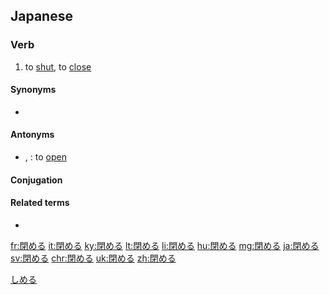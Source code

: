==Japanese==
{{ja-kanjitab|閉}}

===Verb===
{{ja-verb|しめる|tr=trans|type=2}}

# to [[shut]], to [[close]]
#: {{ja-usex|ドアーを'''閉めて'''ください。|ドアー を '''しめて'''ください。|Please '''close''' the door.}}

====Synonyms====
* {{ja-r|閉じる|とじる}}

====Antonyms====
* {{ja-r|開く|ひらく}}, {{ja-r|開ける|あける}}: to [[open]]

====Conjugation====
{{ja-ichi|しめ}}

====Related terms====
* {{ja-r|閉まる|しまる}}

[[Category:1000 Japanese basic words|しめる]]

[[fr:閉める]]
[[it:閉める]]
[[ky:閉める]]
[[lt:閉める]]
[[li:閉める]]
[[hu:閉める]]
[[mg:閉める]]
[[ja:閉める]]
[[sv:閉める]]
[[chr:閉める]]
[[uk:閉める]]
[[zh:閉める]]